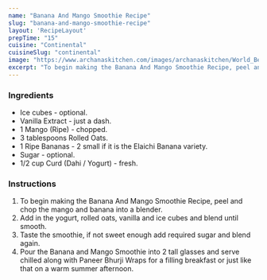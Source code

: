 ---
name: "Banana And Mango Smoothie Recipe"
slug: "banana-and-mango-smoothie-recipe"
layout: 'RecipeLayout'
prepTime: "15"
cuisine: "Continental"
cuisineSlug: "continental"
image: "https://www.archanaskitchen.com/images/archanaskitchen/World_Beverages/Banana_and_Mango_Smoothie_Recipe-1_1600.jpg"
excerpt: "To begin making the Banana And Mango Smoothie Recipe, peel and chop the mango and banana into a blender"
---

### Ingredients

- Ice cubes - optional.
- Vanilla Extract - just a dash.
- 1 Mango (Ripe) - chopped.
- 3 tablespoons Rolled Oats.
- 1 Ripe Bananas - 2 small if it is the Elaichi Banana variety.
- Sugar - optional.
- 1/2 cup Curd (Dahi / Yogurt) - fresh.

### Instructions

1. To begin making the Banana And Mango Smoothie Recipe, peel and chop the mango and banana into a blender.
1. Add in the yogurt, rolled oats, vanilla and ice cubes and blend until smooth.
1. Taste the smoothie, if not sweet enough add required sugar and blend again.
1. Pour the Banana and Mango Smoothie into  2 tall glasses and serve chilled along with Paneer Bhurji Wraps for a filling breakfast or just like that on a warm summer afternoon.
